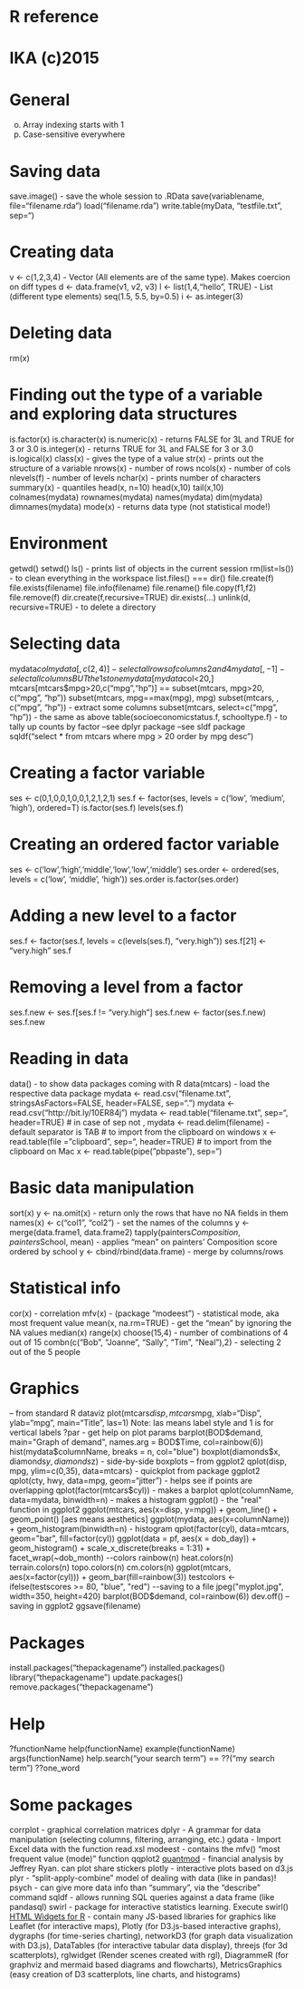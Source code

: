 # R reference
# IKA (c)2015

# General
o. Array indexing starts with 1
o. Case-sensitive everywhere

# Saving data
save.image() - save the whole session to .RData
save(variablename, file="filename.rda")
load("filename.rda")
write.table(myData, "testfile.txt", sep="\t")


# Creating data
v <- c(1,2,3,4) - Vector (All elements are of the same type). Makes coercion on diff types
d <- data.frame(v1, v2, v3)
l <- list(1,4,"hello", TRUE) - List (different type elements)
seq(1.5, 5.5, by=0.5)
i <- as.integer(3)

# Deleting data
rm(x)

# Finding out the type of a variable and exploring data structures
is.factor(x)
is.character(x)
is.numeric(x) - returns FALSE for 3L and TRUE for 3 or 3.0
is.integer(x) - returns TRUE for 3L and FALSE for 3 or 3.0
is.logical(x)
class(x) - gives the type of a value
str(x) - prints out the structure of a variable
nrows(x) - number of rows
ncols(x) - number of cols
nlevels(f) - number of levels
nchar(x) - prints number of characters
summary(x) - quantiles
head(x, n=10)
head(x,10)
tail(x,10)
colnames(mydata)
rownames(mydata)
names(mydata)
dim(mydata)
dimnames(mydata)
mode(x) - returns data type (not statistical mode!)

# Environment
getwd()
setwd()
ls() - prints list of objects in the current session
rm(list=ls()) - to clean everything in the workspace
list.files() === dir()
file.create(f)
file.exists(filename)
file.info(filename)
file.rename()
file.copy(f1,f2)
file.remove(f)
dir.create(f,recursive=TRUE)
dir.exists(...)
unlink(d, recursive=TRUE) - to delete a directory


# Selecting data
mydata$col
mydata[,c(2,4)] - select all rows of columns 2 and 4
mydata[,-1] - select all columns BUT the 1st one
mydata[mydata$col<20,]
mtcars[mtcars$mpg>20,c("mpg","hp")]  ==  subset(mtcars, mpg>20, c("mpg", "hp"))
subset(mtcars, mpg==max(mpg), mpg)
subset(mtcars, , c("mpg", "hp")) - extract some columns
subset(mtcars, select=c("mpg", "hp")) - the same as above
table(socioeconomicstatus.f, schooltype.f) - to tally up counts by factor
--see dplyr package
--see sldf package
sqldf("select * from mtcars where mpg > 20 order by mpg desc")




# Creating a factor variable

ses <- c(0,1,0,0,1,0,0,1,2,1,2,1)
ses.f <- factor(ses, levels = c('low', 'medium', 'high'), ordered=T)
is.factor(ses.f)
levels(ses.f)

# Creating an ordered factor variable
ses <- c('low','high','middle','low','low','middle')
ses.order <- ordered(ses, levels = c('low', 'middle', 'high'))
ses.order
is.factor(ses.order)

# Adding a new level to a factor
ses.f <- factor(ses.f, levels = c(levels(ses.f), "very.high"))
ses.f[21] <- "very.high"
ses.f

# Removing a level from a factor
ses.f.new <- ses.f[ses.f != "very.high"]
ses.f.new <- factor(ses.f.new)
ses.f.new



# Reading in data
data() - to show data packages coming with R
data(mtcars) - load the respective data package
mydata <- read.csv("filename.txt", stringsAsFactors=FALSE, header=FALSE, sep=".")
mydata <- read.csv("http://bit.ly/10ER84j")
mydata <- read.table("filename.txt", sep="\t", header=TRUE) # in case of sep not ,
mydata <- read.delim(filename) - default separator is TAB
# to import from the clipboard on windows
x <- read.table(file = "clipboard", sep="\t", header=TRUE)
# to import from the clipboard on Mac
x <- read.table(pipe("pbpaste"), sep="\t")

# Basic data manipulation
sort(x)
y <- na.omit(x) - return only the rows that have no NA fields in them
names(x) <- c("col1", "col2")  - set the names of the columns
y <- merge(data.frame1, data.frame2)
tapply(painters$Composition, painters$School, mean) - applies "mean" on painters' Composition score ordered by school
y <- cbind/rbind(data.frame) - merge by columns/rows

# Statistical info
cor(x) - correlation
mfv(x) - (package "modeest") - statistical mode, aka most frequent value
mean(x, na.rm=TRUE) - get the "mean" by ignoring the NA values
median(x)
range(x)
choose(15,4) - number of combinations of 4 out of 15
combn(c("Bob", "Joanne", "Sally", "Tim", "Neal"),2) - selecting 2 out of the 5 people

# Graphics
-- from standard R dataviz
plot(mtcars$disp, mtcars$mpg, xlab="Disp", ylab="mpg", main="Title", las=1)
   Note: las means label style and 1 is for vertical labels
?par - get help on plot params
barplot(BOD$demand, main="Graph of demand", names.arg = BOD$Time, col=rainbow(6))
hist(mydata$columnName, breaks = n, col="blue")
boxplot(diamonds$x, diamonds$y, diamonds$z) - side-by-side boxplots
-- from ggplot2
qplot(disp, mpg, ylim=c(0,35), data=mtcars) - quickplot from package ggplot2
qplot(cty, hwy, data=mpg, geom="jitter") - helps see if points are overlapping
qplot(factor(mtcars$cyl)) - makes a barplot
qplot(columnName, data=mydata, binwidth=n) - makes a histogram
ggplot() - the "real" function in ggplot2
ggplot(mtcars, aes(x=disp, y=mpg)) + geom_line() + geom_point()  [aes means aesthetics]
ggplot(mydata, aes(x=columnName)) + geom_histogram(binwidth=n) - histogram
qplot(factor(cyl), data=mtcars, geom="bar", fill=factor(cyl))
ggplot(data = pf, aes(x = dob_day)) +
  geom_histogram() +
   scale_x_discrete(breaks = 1:31) +
   facet_wrap(~dob_month)
--colors
rainbow(n)
heat.colors(n)
terrain.colors(n)
topo.colors(n)
cm.colors(n)
ggplot(mtcars, aes(x=factor(cyl))) + geom_bar(fill=rainbow(3))
testcolors <- ifelse(testscores >= 80, "blue", "red")
--saving to a file
jpeg("myplot.jpg", width=350, height=420)
barplot(BOD$demand, col=rainbow(6))
dev.off()
--saving in ggplot2
ggsave(filename)


# Packages
install.packages("thepackagename")
installed.packages()
library("thepackagename")
update.packages()
remove.packages("thepackagename")

# Help
?functionName
help(functionName)
example(functionName)
args(functionName)
help.search("your search term")  ==  ??("my search term")
??one_word



# Some packages
corrplot - graphical correlation matrices
dplyr - A grammar for data manipulation (selecting columns, filtering, arranging, etc.)
gdata - Import Excel data with the function read.xsl
modeest - contains the mfv() "most frequent value (mode)" function
qqplot2
[quantmod](http://www.quantmode.com) - financial analysis by Jeffrey Ryan. can plot share stickers
plotly - interactive plots based on d3.js
plyr - "split-apply-combine"  model of dealing with data (like in pandas)!
psych - can give more data info than "summary", via the "describe" command
sqldf - allows running SQL queries against a data frame (like pandasql)
swirl - package for interactive statistics learning. Execute swirl()
[HTML Widgets for R](http://www.htmlwidgets.org/) - contain many JS-based libraries
  for graphics like Leaflet (for interactive maps), Plotly (for D3.js-based interactive
  graphs), dygraphs (for time-series charting), networkD3 (for graph data
  visualization with D3.js), DataTables (for interactive tabular data display), threejs (for 3d
  scatterplots), rglwidget (Render scenes created with rgl), DiagrammeR (for graphviz
  and mermaid based diagrams and flowcharts), MetricsGraphics (easy creation of D3 scatterplots, line charts, and histograms)
